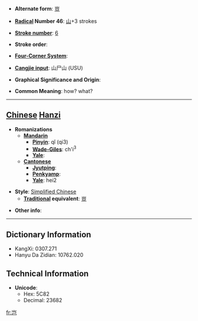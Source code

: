 * '''Alternate form''': [[豈]]

* '''[[Wiktionary:Chinese radical index| Radical]] Number 46''': [[Wiktionary:Chinese radical index 山|山]]+3 strokes

* '''[[Wiktionary:Chinese total strokes index|Stroke number]]''': [[Wiktionary:Chinese total strokes index 6|6]]

* '''Stroke order''': 

* '''[[Wiktionary:Chinese four corner index|Four-Corner System]]''': 

* '''[[Wiktionary:Chinese Cangjie index|Cangjie input]]''': 山尸山 (USU)

* '''Graphical Significance and Origin''': 

* '''Common Meaning''': how? what?

----

== [[Chinese]] [[Hanzi]] ==

* '''Romanizations'''
** '''[[Mandarin]]'''
*** '''[[Pinyin]]''': qǐ (qi3)
*** '''[[Wade-Giles]]''': ch'i<sup>3</sup>
*** '''[[Yale]]''': 
** '''[[Cantonese]]'''
*** '''[[Jyutping]]''':
*** '''[[Penkyamp]]''': 
*** '''[[Yale]]''': hei2

* '''Style''': [[Simplified Chinese]] 
** '''[[Traditional Chinese|Traditional]] equivalent''': [[豈]]

* '''Other info''': 

----

== Dictionary Information ==

* KangXi: 0307.271
* Hanyu Da Zidian: 10762.020

== Technical Information ==

* '''Unicode''':
** Hex: 5C82
** Decimal: 23682

[[fr:岂]]